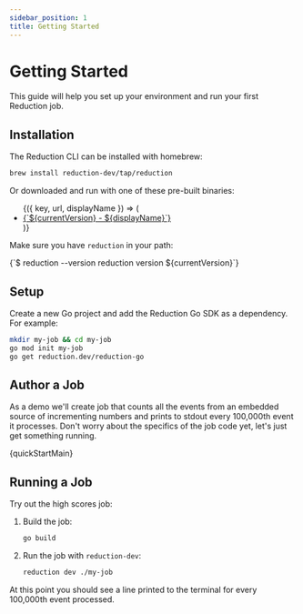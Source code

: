 ```yaml
---
sidebar_position: 1
title: Getting Started
---
```



# Getting Started

This guide will help you set up your environment and run your first Reduction job.

## Installation

The Reduction CLI can be installed with homebrew:

```bash
brew install reduction-dev/tap/reduction
```

Or downloaded and run with one of these pre-built binaries:

<ul>
   <DownloadLinks version={currentVersion}>
      {({ key, url, displayName }) => (
         <li key={key}>
            <a href={url}>{`${currentVersion} - ${displayName}`}</a>
         </li>
      )}
   </DownloadLinks>
</ul>

Make sure you have `reduction` in your path:

<CodeBlock language="shell-session">
{`$ reduction --version 
reduction version ${currentVersion}`}
</CodeBlock>

## Setup

Create a new Go project and add the Reduction Go SDK as a dependency. For example:

```bash
mkdir my-job && cd my-job
go mod init my-job
go get reduction.dev/reduction-go
```

## Author a Job

As a demo we'll create job that counts all the events from an embedded source of
incrementing numbers and prints to stdout every 100,000th event it processes.
Don't worry about the specifics of the job code yet, let's just get something
running.

<CodeBlock language="go">{quickStartMain}</CodeBlock>

## Running a Job

Try out the high scores job:

1. Build the job:

   ```bash
   go build
   ```

2. Run the job with `reduction-dev`:
   
   ```bash
   reduction dev ./my-job
   ```

At this point you should see a line printed to the terminal for every 100,000th
event processed.
